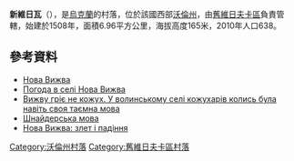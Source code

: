 {{coord|51|24|0|N|24|24|50|E|scale:30000|display=title}}

'''新維日瓦'''（{{lang-uk|Нова Вижва}}），是[[烏克蘭|烏克蘭]]的村落，位於該國西部[[沃倫州|沃倫州]]，由[[舊維日夫卡區|舊維日夫卡區]]負責管轄，始建於1508年，面積6.96平方公里，海拔高度165米，2010年人口638。

==參考資料==
* [http://gska2.rada.gov.ua/pls/z7502/A005?rf7571=4638 Нова Вижва]{{dead link|date=2017年12月 |bot=InternetArchiveBot |fix-attempted=yes }}
* [http://weather.in.ua/ua/volynskaja/17022 Погода в селі Нова Вижва] {{Wayback|url=http://weather.in.ua/ua/volynskaja/17022 |date=20111219092303 }}
* [http://www.umoloda.kiev.ua/regions/75/286/0/50368/ Вижву гріє не кожух. У волинському селі кожухарів колись була навіть своя таємна мова] {{Wayback|url=http://www.umoloda.kiev.ua/regions/75/286/0/50368/ |date=20160304205121 }}
* [http://www.volyn.com.ua/?rub=9&article=0&arch=815 Шнайдерська мова]
* [http://www.day.kiev.ua/6111 Нова Вижва: злет і падіння]

[[Category:沃倫州村落|Category:沃倫州村落]]
[[Category:舊維日夫卡區村落|Category:舊維日夫卡區村落]]


{{Volyn-geo-stub}}